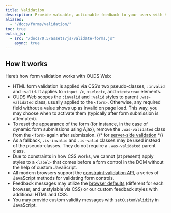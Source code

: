```yaml
---
title: Validation
description: Provide valuable, actionable feedback to your users with HTML5 form validation, via browser default behaviors or custom styles and JavaScript.
aliases:
  - "/docs/forms/validation/"
toc: true
extra_js:
  - src: "/docs/0.5/assets/js/validate-forms.js"
    async: true
---
```


## How it works

Here’s how form validation works with OUDS Web:

- HTML form validation is applied via CSS’s two pseudo-classes, `:invalid` and `:valid`. It applies to `<input />`, `<select>`, and `<textarea>` elements.
- OUDS Web scopes the `:invalid` and `:valid` styles to parent `.was-validated` class, usually applied to the `<form>`. Otherwise, any required field without a value shows up as invalid on page load. This way, you may choose when to activate them (typically after form submission is attempted).
- To reset the appearance of the form (for instance, in the case of dynamic form submissions using Ajax), remove the `.was-validated` class from the `<form>` again after submission.
{/* for [server-side validation](#server-side) */}
- As a fallback, `.is-invalid` and `.is-valid` classes may be used instead of the pseudo-classes. They do not require a `.was-validated` parent class.
- Due to constraints in how CSS works, we cannot (at present) apply styles to a `<label>` that comes before a form control in the DOM without the help of custom JavaScript.
- All modern browsers support the [constraint validation API](https://html.spec.whatwg.org/multipage/form-control-infrastructure.html#the-constraint-validation-api), a series of JavaScript methods for validating form controls.
- Feedback messages may utilize the [browser defaults](#browser-defaults) (different for each browser, and unstylable via CSS) or our custom feedback styles with additional HTML and CSS.
- You may provide custom validity messages with `setCustomValidity` in JavaScript.
